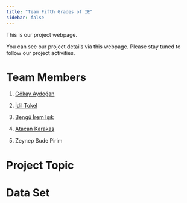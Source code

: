 ```yaml
---
title: "Team Fifth Grades of IE"
sidebar: false 
---
```


This is our project webpage.

You can see our project details via this webpage. Please stay tuned to follow our project activities.

# Team Members

1.  [Gökay Aydoğan](https://github.com/emu-hacettepe-analytics/emu430-fall2024-gokay-aydogan)

2.  [İdil Tokel](https://github.com/emu-hacettepe-analytics/emu430-fall2024-idiltokel)

3.  [Bengü İrem Işık](https://github.com/emu-hacettepe-analytics/emu430-fall2024-benguiirem)

4.  [Atacan Karakaş](https://github.com/emu-hacettepe-analytics/emu430-fall2024-akarakaslab)

5.  Zeynep Sude Pirim

# Project Topic

# Data Set
